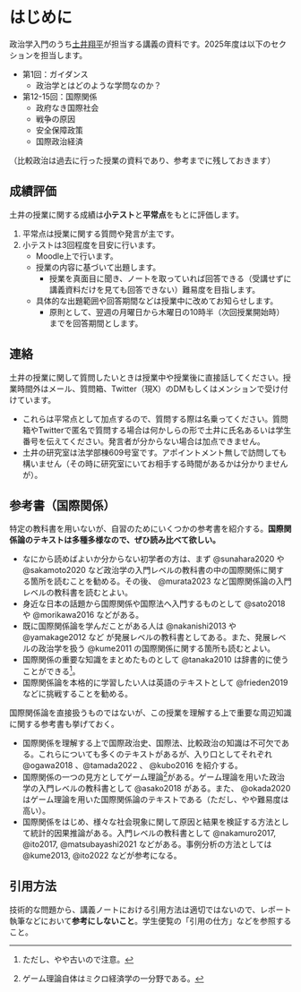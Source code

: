 # はじめに {.unnumbered}

政治学入門のうち[土井翔平](https://shohei-doi.github.io/)が担当する講義の資料です。2025年度は以下のセクションを担当します。

- 第1回：ガイダンス
    - 政治学とはどのような学問なのか？
- 第12-15回：国際関係
    - 政府なき国際社会
    - 戦争の原因
    - 安全保障政策
    - 国際政治経済

（比較政治は過去に行った授業の資料であり、参考までに残しておきます）

## 成績評価 {.unnumbered}

土井の授業に関する成績は**小テスト**と**平常点**をもとに評価します。

1. 平常点は授業に関する質問や発言が主です。
1. 小テストは3回程度を目安に行います。
    - Moodle上で行います。
    - 授業の内容に基づいて出題します。
        - 授業を真面目に聞き、ノートを取っていれば回答できる（受講せずに講義資料だけを見ても回答できない）難易度を目指します。
    - 具体的な出題範囲や回答期間などは授業中に改めてお知らせします。
        - 原則として、翌週の月曜日から木曜日の10時半（次回授業開始時）までを回答期間とします。

## 連絡 {.unnumbered}

土井の授業に関して質問したいときは授業中や授業後に直接話してください。授業時間外はメール、質問箱、Twitter（現X）のDMもしくはメンションで受け付けています。

- これらは平常点として加点するので、質問する際は名乗ってください。質問箱やTwitterで匿名で質問する場合は何かしらの形で土井に氏名あるいは学生番号を伝えてください。発言者が分からない場合は加点できません。
- 土井の研究室は法学部棟609号室です。アポイントメント無しで訪問しても構いません（その時に研究室にいてお相手する時間があるかは分かりませんが）。

## 参考書（国際関係）

特定の教科書を用いないが、自習のためにいくつかの参考書を紹介する。**国際関係論のテキストは多種多様なので、ぜひ読み比べて欲しい。**

- なにから読めばよいか分からない初学者の方は、まず @sunahara2020 や @sakamoto2020 など政治学の入門レベルの教科書の中の国際関係に関する箇所を読むことを勧める。その後、 @murata2023 など国際関係論の入門レベルの教科書を読むとよい。
- 身近な日本の話題から国際関係や国際法へ入門するものとして @sato2018 や @morikawa2016 などがある。
- 既に国際関係論を学んだことがある人は @nakanishi2013 や @yamakage2012 など が発展レベルの教科書としてある。また、発展レベルの政治学を扱う @kume2011 の国際関係に関する箇所も読むとよい。
- 国際関係の重要な知識をまとめたものとして @tanaka2010 は辞書的に使うことができる^[ただし、やや古いので注意。]。
- 国際関係論を本格的に学習したい人は英語のテキストとして @frieden2019 などに挑戦することを勧める。

国際関係論を直接扱うものではないが、この授業を理解する上で重要な周辺知識に関する参考書も挙げておく。

- 国際関係を理解する上で国際政治史、国際法、比較政治の知識は不可欠である。これらについても多くのテキストがあるが、入り口としてそれぞれ @ogawa2018 、@tamada2022 、 @kubo2016 を紹介する。
- 国際関係の一つの見方としてゲーム理論^[ゲーム理論自体はミクロ経済学の一分野である。]がある。ゲーム理論を用いた政治学の入門レベルの教科書として @asako2018 がある。また、 @okada2020 はゲーム理論を用いた国際関係論のテキストである（ただし、やや難易度は高い）。
- 国際関係をはじめ、様々な社会現象に関して原因と結果を検証する方法として統計的因果推論がある。入門レベルの教科書として @nakamuro2017, @ito2017, @matsubayashi2021 などがある。事例分析の方法としては @kume2013, @ito2022 などが参考になる。

:::{.callout-warning}
## 引用方法

技術的な問題から、講義ノートにおける引用方法は適切ではないので、レポート執筆などにおいて**参考にしないこと**。学生便覧の「引用の仕方」などを参照すること。
:::
